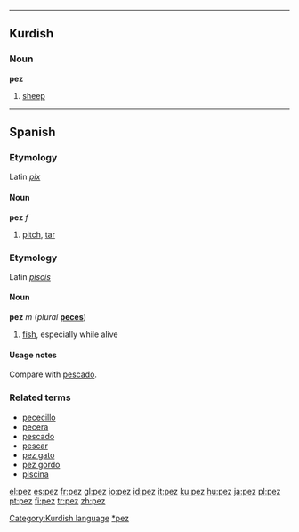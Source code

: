 {{see|Pez}}

----

==Kurdish==
===Noun===
'''pez'''

#[[sheep]]

[[Category:Kurdish language]]

----

==Spanish==
===Etymology===
Latin ''[[pix#Latin|pix]]''

====Noun====
'''pez''' ''f''

#[[pitch]], [[tar]]

===Etymology===
Latin ''[[piscis]]''

====Noun====
'''pez''' ''m'' (''plural'' '''[[peces]]''')

#[[fish]], especially while alive

====Usage notes====
Compare with [[pescado]].

===Related terms===
*[[pececillo]]
*[[pecera]]
*[[pescado]]
*[[pescar]]
*[[pez gato]]
*[[pez gordo]]
*[[piscina]]

[[Category:es:Fish|*pez]]

[[el:pez]]
[[es:pez]]
[[fr:pez]]
[[gl:pez]]
[[io:pez]]
[[id:pez]]
[[it:pez]]
[[ku:pez]]
[[hu:pez]]
[[ja:pez]]
[[pl:pez]]
[[pt:pez]]
[[fi:pez]]
[[tr:pez]]
[[zh:pez]]